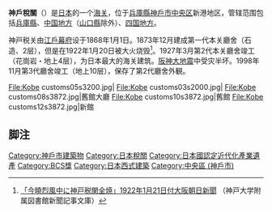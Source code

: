 {{infobox
| above=神戶稅關<br /><small>Kobe Customs</small>
| image=[[File:Kobe_customs01s2048.jpg|250px]]
| caption=神戶稅關本關（東門）
| label1=種別
| data1=[[海关|海关]]
| label2=管轄区域
| data2=[[兵庫縣|兵庫縣]]<br />[[中国地方|中国地方]]（[[山口縣|山口縣]]除外）<br />[[四国地方|四国地方]]
| label3=所在地
| data3=兵庫県[[神戸市|神戸市]]中央区新港町12番1号
}}
'''神戶稅關'''（{{jpn|j=神戸税関|hg=こうべぜいかん|rm=Kōbe zeikan}}）是[[日本|日本]]的一个[[海关|海关]]，位于[[兵庫縣|兵庫縣]][[神戶市|神戶市]][[中央区_(神戶市)|中央区]]新港地区，管辖范围包括[[兵庫縣|兵庫縣]]、[[中国地方|中国地方]]（[[山口縣|山口縣]]除外）、[[四国地方|四国地方]]。

神戸税关由[[江戶幕府|江戶幕府]]设于1868年1月1日。1873年12月建成第一代本关廳舍（石造、2层），但是在1922年1月20日被大火烧毁<ref>[http://www.lib.kobe-u.ac.jp/das/jsp/ja/ContentViewM.jsp?METAID=10069296&TYPE=IMAGE_FILE&POS=1 「今曉烈風中に神戸税関全焼」1922年1月21日付大阪朝日新聞] {{Wayback|url=http://www.lib.kobe-u.ac.jp/das/jsp/ja/ContentViewM.jsp?METAID=10069296&TYPE=IMAGE_FILE&POS=1 |date=20201026105233 }}（神戸大学附属図書館新聞記事文庫）</ref>。1927年3月第2代本关廳舍竣工（花崗岩・地上4层），为日本最大的海关建筑。[[阪神大地震|阪神大地震]]中受灾半坏。1998年11月第3代廳舍竣工（地上10层），保存了第2代廳舍外観。

<gallery>
File:Kobe customs05s3200.jpg|
File:Kobe customs03s2000.jpg|
File:Kobe customs08s3872.jpg|舊館大廳
File:Kobe customs10s3872.jpg|舊館
File:Kobe customs12s3872.jpg|新館
</gallery>

== 脚注 ==
<references />
{{日本稅關}}
[[Category:神戶市建築物|Category:神戶市建築物]]
[[Category:日本稅關|Category:日本稅關]]
[[Category:日本國認定近代化產業遺產|Category:日本國認定近代化產業遺產]]
[[Category:BCS獎|Category:BCS獎]]
[[Category:日本西式建築|Category:日本西式建築]]
[[Category:中央區_(神戶市)|Category:中央區 (神戶市)]]